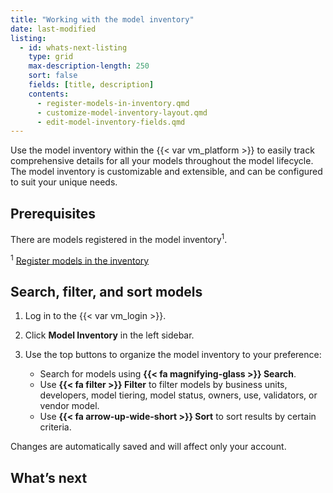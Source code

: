 ```yaml
---
title: "Working with the model inventory"
date: last-modified
listing:
  - id: whats-next-listing
    type: grid
    max-description-length: 250
    sort: false
    fields: [title, description]
    contents:
      - register-models-in-inventory.qmd
      - customize-model-inventory-layout.qmd
      - edit-model-inventory-fields.qmd
---
```

Use the model inventory within the {{< var vm_platform >}} to easily track comprehensive details for all your models throughout the model lifecycle. The model inventory is customizable and extensible, and can be configured to suit your unique needs.

## Prerequisites
There are models registered in the model inventory^1^.

::: {.column-margin}
^1^ [Register models in the inventory](register-models-in-inventory.qmd)
:::

## Search, filter, and sort models
1. Log in to the {{< var vm_login >}}.

2. Click **Model Inventory** in the left sidebar. 

3. Use the top buttons to organize the model inventory to your preference:
   - Search for models using **{{< fa magnifying-glass >}} Search**. 
   - Use **{{< fa filter >}} Filter** to filter models by business units, developers, model tiering, model status, owners, use, validators, or vendor model.
   - Use **{{< fa arrow-up-wide-short >}} Sort** to sort results by certain criteria.

:::{.callout}
Changes are automatically saved and will affect only your account.
:::

## What's next

:::{#whats-next-listing}
:::

<!-- - [Customize model inventory layout](customize-model-inventory-layout.qmd)
- [Edit model inventory fields](edit-model-inventory-fields.qmd)
- [Manage inventory custom fields](manage-inventory-custom-fields.qmd) -->